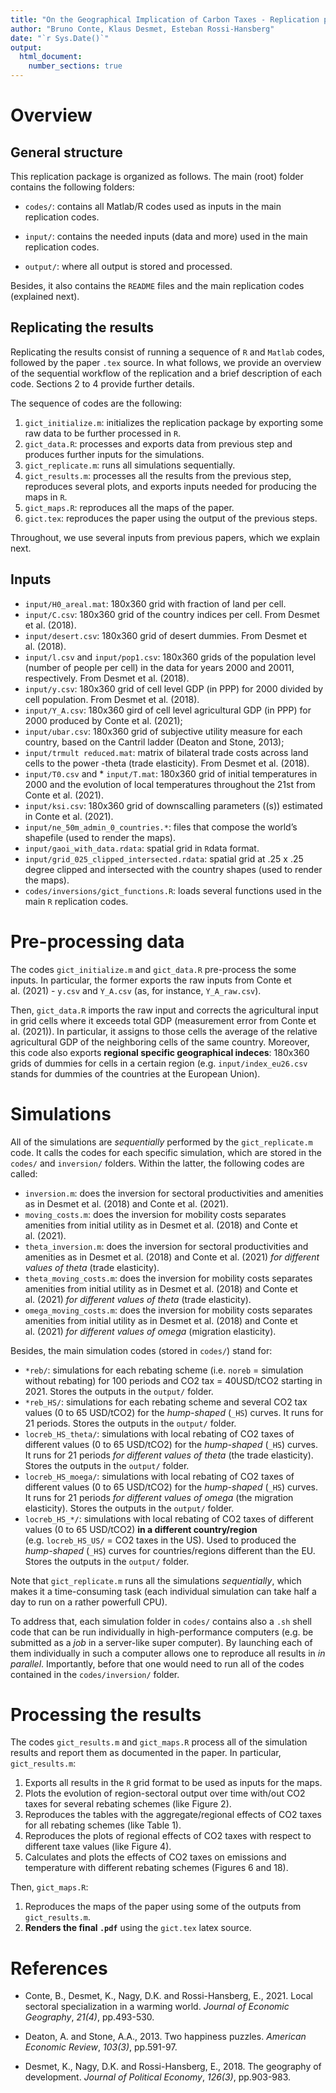 ```yaml
---
title: "On the Geographical Implication of Carbon Taxes - Replication package"
author: "Bruno Conte, Klaus Desmet, Esteban Rossi-Hansberg"
date: "`r Sys.Date()`"
output:
  html_document:
    number_sections: true
---
```


<!-- # On the Geographical Implication of Carbon Taxes - Replication package -->

<!-- Authors: Bruno Conte, Klaus Desmet, and Esteban Rossi Hansberg -->

# Overview

## General structure

This replication package is organized as follows. The main (root) folder contains the following folders:

* ``codes/``: contains all Matlab/R codes used as inputs in the main replication codes.

* ``input/``: contains the needed inputs (data and more) used in the main replication codes.

* ``output/``: where all output is stored and processed.

Besides, it also contains the ``README`` files and the main replication codes (explained next).

## Replicating the results

Replicating the results consist of running a sequence of ``R`` and ``Matlab`` codes, followed by the paper ``.tex`` source. In what follows, we provide an overview of the sequential workflow of the replication and a brief description of each code. Sections 2 to 4 provide further details.

The sequence of codes are the following:

1. ``gict_initialize.m``: initializes the replication package by exporting some raw data to be further processed in ``R``.
2. ``gict_data.R``: processes and exports data from previous step and produces further inputs for the simulations.
3. ``gict_replicate.m``: runs all simulations sequentially.
4. ``gict_results.m``: processes all the results from the previous step, reproduces several plots, and exports inputs needed for producing the maps in ``R``.
5. ``gict_maps.R``: reproduces all the maps of the paper.
6. ``gict.tex``: reproduces the paper using the output of the previous steps.

Throughout, we use several inputs from previous papers, which we explain next.

## Inputs

* ``input/H0_areal.mat``: 180x360 grid with fraction of land per cell.
* ``input/C.csv``: 180x360 grid of the country indices per cell. From Desmet et al. (2018).
* ``input/desert.csv``: 180x360 grid of desert dummies. From Desmet et al. (2018).
* ``input/l.csv`` and ``input/pop1.csv``: 180x360 grids of the population level (number of people per cell) in the data for years 2000 and 20011, respectively. From Desmet et al. (2018).
* ``input/y.csv``: 180x360 grid of cell level GDP (in PPP) for 2000 divided by cell population. From Desmet et al. (2018).
* ``input/Y_A.csv``: 180x360 gird of cell level agricultural GDP (in PPP) for 2000 produced by Conte et al. (2021);
* ``input/ubar.csv``: 180x360 grid of subjective utility measure for each country, based on the Cantril ladder (Deaton and Stone, 2013);
* ``input/trmult reduced.mat``: matrix of bilateral trade costs across land cells to the power -theta (trade elasticity). From Desmet et al. (2018).
* ``input/T0.csv`` and * ``input/T.mat``: 180x360 grid of initial temperatures in 2000 and the evolution of local temperatures throughout the 21st from Conte et al. (2021).
* ``input/ksi.csv``: 180x360 grid of downscalling parameters (\ksi(s)) estimated in Conte et al. (2021).
* ``input/ne_50m_admin_0_countries.*``: files that compose the world's shapefile (used to render the maps).
* ``input/gaoi_with_data.rdata``: spatial grid in ``R``data format.
* ``input/grid_025_clipped_intersected.rdata``: spatial grid at .25 x .25 degree clipped and intersected with the country shapes (used to render the maps).
* ``codes/inversions/gict_functions.R``: loads several functions used in the main ``R`` replication codes.

# Pre-processing data

The codes ``gict_initialize.m`` and ``gict_data.R`` pre-process the some inputs. In particular, the former exports the raw inputs from Conte et al. (2021) - ``y.csv`` and ``Y_A.csv`` (as, for instance, ``Y_A_raw.csv``).

Then, ``gict_data.R`` imports the raw input and corrects the agricultural input in grid cells where it exceeds total GDP (measurement error from Conte et al. (2021)). In particular, it assigns to those cells the average of the relative agricultural GDP of the neighboring cells of the same country. Moreover, this code also exports **regional specific geographical indeces**: 180x360 grids of dummies for cells in a certain region (e.g. ``input/index_eu26.csv`` stands for dummies of the countries at the European Union).

# Simulations

All of the simulations are *sequentially* performed by the ``gict_replicate.m`` code. It calls the codes for each specific simulation, which are stored in the ``codes/`` and ``inversion/`` folders. Within the latter, the following codes are called:

* ``inversion.m``: does the inversion for sectoral productivities and amenities as in Desmet et al. (2018) and Conte et al. (2021).
* ``moving_costs.m``: does the inversion for mobility costs separates amenities from initial utility as in Desmet et al. (2018) and Conte et al. (2021).
* ``theta_inversion.m``: does the inversion for sectoral productivities and amenities as in Desmet et al. (2018) and Conte et al. (2021) *for different values of theta* (trade elasticity).
* ``theta_moving_costs.m``: does the inversion for mobility costs separates amenities from initial utility as in Desmet et al. (2018) and Conte et al. (2021) *for different values of theta* (trade elasticity).
* ``omega_moving_costs.m``: does the inversion for mobility costs separates amenities from initial utility as in Desmet et al. (2018) and Conte et al. (2021) *for different values of omega* (migration elasticity).

Besides, the main simulation codes (stored in ``codes/``) stand for:

* ``*reb/``: simulations for each rebating scheme (i.e. ``noreb`` = simulation without rebating) for 100 periods and CO2 tax = 40USD/tCO2 starting in 2021. Stores the outputs in the ``output/`` folder.
* ``*reb_HS/``: simulations for each rebating scheme and several CO2 tax values (0 to 65 USD/tCO2) for the *hump-shaped* (``_HS``) curves. It runs for 21 periods. Stores the outputs in the ``output/`` folder.
* ``locreb_HS_theta/``: simulations with local rebating of CO2 taxes of different values (0 to 65 USD/tCO2) for the *hump-shaped* (``_HS``) curves. It runs for 21 periods *for different values of theta* (the trade elasticity). Stores the outputs in the ``output/`` folder.
* ``locreb_HS_moega/``: simulations with local rebating of CO2 taxes of different values (0 to 65 USD/tCO2) for the *hump-shaped* (``_HS``) curves. It runs for 21 periods *for different values of omega* (the migration elasticity). Stores the outputs in the ``output/`` folder.
* ``locreb_HS_*/``: simulations with local rebating of CO2 taxes of different values (0 to 65 USD/tCO2) **in a different country/region** (e.g. ``locreb_HS_US/`` = CO2 taxes in the US). Used to produced the *hump-shaped* (``_HS``) curves for countries/regions different than the EU. Stores the outputs in the ``output/`` folder.

Note that ``gict_replicate.m`` runs all the simulations *sequentially*, which makes it a time-consuming task (each individual simulation can take half a day to run on a rather powerfull CPU).

To address that, each simulation folder in ``codes/`` contains also a ``.sh`` shell code that can be run individually in high-performance computers (e.g. be submitted as a *job* in a server-like super computer). By launching each of them individually in such a computer allows one to reproduce all results in *in parallel*. Importantly, before that one would need to run all of the codes contained in the ``codes/inversion/`` folder.

# Processing the results

The codes ``gict_results.m`` and ``gict_maps.R`` process all of the simulation results and report them as documented in the paper. In particular, ``gict_results.m``:

1. Exports all results in the ``R`` grid format to be used as inputs for the maps.
2. Plots the evolution of region-sectoral output over time with/out CO2 taxes for several rebating schemes (like Figure 2).
3. Reproduces the tables with the aggregate/regional effects of CO2 taxes for all rebating schemes (like Table 1).
4. Reproduces the plots of regional effects of CO2 taxes with respect to different taxe values (like Figure 4).
5. Calculates and plots the effects of CO2 taxes on emissions and temperature with different rebating schemes (Figures 6 and 18).

Then, ``gict_maps.R``:

1. Reproduces the maps of the paper using some of the outputs from ``gict_results.m``.
2. **Renders the final ``.pdf``** using the ``gict.tex`` latex source.

# References

* Conte, B., Desmet, K., Nagy, D.K. and Rossi-Hansberg, E., 2021. Local sectoral specialization in a warming world. *Journal of Economic Geography*, *21(4)*, pp.493-530.

* Deaton, A. and Stone, A.A., 2013. Two happiness puzzles. *American Economic Review*, *103(3)*, pp.591-97.

* Desmet, K., Nagy, D.K. and Rossi-Hansberg, E., 2018. The geography of development. *Journal of Political Economy*, *126(3)*, pp.903-983.

